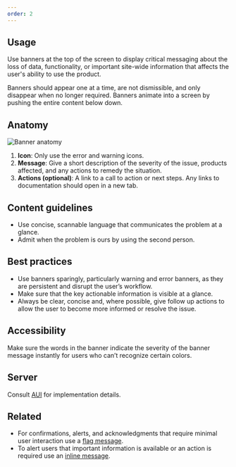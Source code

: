 ```yaml
---
order: 2
---
```


## Usage

Use banners at the top of the screen to display critical messaging about the loss of data, functionality, or important site-wide information that affects the user's ability to use the product.

Banners should appear one at a time, are not dismissible, and only disappear when no longer required. Banners animate into a screen by pushing the entire content below down.

## Anatomy

![Banner anatomy](./images/banner-anatomy.jpg)

1. **Icon**: Only use the error and warning icons.
2. **Message**: Give a short description of the severity of the issue, products affected, and any actions to remedy the situation.
3. **Actions (optional)**: A link to a call to action or next steps. Any links to documentation should open in a new tab.

## Content guidelines

- Use concise, scannable language that communicates the problem at a glance.
- Admit when the problem is ours by using the second person.

## Best practices

- Use banners sparingly, particularly warning and error banners, as they are persistent and disrupt the user’s workflow.
- Make sure that the key actionable information is visible at a glance.
- Always be clear, concise and, where possible, give follow up actions to allow the user to become more informed or resolve the issue.

## Accessibility

Make sure the words in the banner indicate the severity of the banner message instantly for users who can’t recognize certain colors.

## Server

Consult [AUI](https://docs.atlassian.com/aui/latest/docs/banner.html) for implementation details.

## Related

- For confirmations, alerts, and acknowledgments that require minimal user interaction use a [flag message](/components/flag).
- To alert users that important information is available or an action is required use an [inline message](/components/inline-message).
